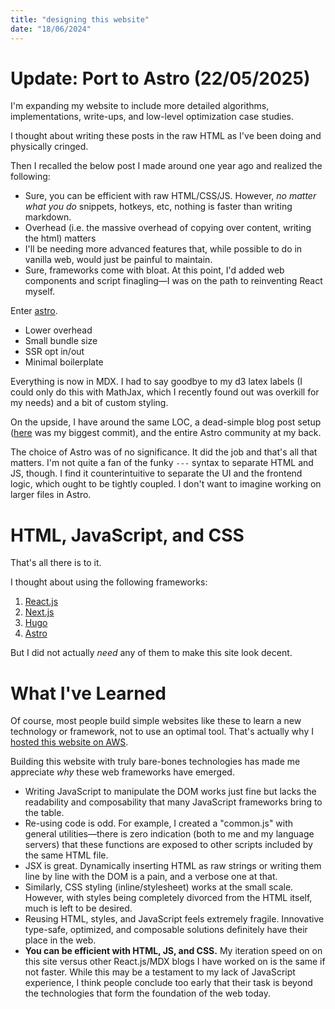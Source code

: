 ```yaml
---
title: "designing this website"
date: "18/06/2024"
---
```


# Update: Port to Astro (<span class="date">22/05/2025</span>)

I'm expanding my website to include more detailed algorithms, implementations, write-ups, and low-level optimization case studies.

I thought about writing these posts in the raw HTML as I've been doing and physically cringed.

Then I recalled the below post I made around one year ago and realized the following:

- Sure, you can be efficient with raw HTML/CSS/JS. However, _no matter what you do_ snippets, hotkeys, etc, nothing is faster than writing markdown.
- Overhead (i.e. the massive overhead of copying over content, writing the html) matters
- I'll be needing more advanced features that, while possible to do in vanilla web, would just be painful to maintain.
- Sure, frameworks come with bloat. At this point, I'd added web components and script finagling&mdash;I was on the path to reinventing React myself.

Enter [astro](https://astro.build/).

- Lower overhead
- Small bundle size
- SSR opt in/out
- Minimal boilerplate

Everything is now in MDX. I had to say goodbye to my d3 latex labels (I could only do this with MathJax, which I recently found out was overkill for my needs) and a bit of custom styling.

On the upside, I have around the same LOC, a dead-simple blog post setup ([here](https://github.com/barrett-ruth/barrettruth.com/commit/8666e5a16983b177118f6e8a3246feb0d6907fff) was my biggest commit), and the entire Astro community at my back.

The choice of Astro was of no significance. It did the job and that's all that matters. I'm not quite a fan of the funky `---` syntax to separate HTML and JS, though. I find it counterintuitive to separate the UI and the frontend logic, which ought to be tightly coupled. I don't want to imagine working on larger files in Astro.

# HTML, JavaScript, and CSS

That's all there is to it.

I thought about using the following frameworks:

1. [React.js](https://react.dev/)
2. [Next.js](https://nextjs.org/)
3. [Hugo](https://gohugo.io/)
4. [Astro](https://astro.build/)

But I did not actually _need_ any of them to make this site look decent.

# What I've Learned

Of course, most people build simple websites like these to learn a new technology or framework, not to use an optimal tool. That's actually why I [hosted this website on AWS](/posts/software/from-github-pages-to-aws.html).

Building this website with truly bare-bones technologies has made me appreciate _why_ these web frameworks have emerged.

- Writing JavaScript to manipulate the DOM works just fine but lacks the readability and composability that many JavaScript frameworks bring to the table.
- Re-using code is odd. For example, I created a "common.js" with general utilities—there is zero indication (both to me and my language servers) that these functions are exposed to other scripts included by the same HTML file.
- JSX is great. Dynamically inserting HTML as raw strings or writing them line by line with the DOM is a pain, and a verbose one at that.
- Similarly, CSS styling (inline/stylesheet) works at the small scale. However, with styles being completely divorced from the HTML itself, much is left to be desired.
- Reusing HTML, styles, and JavaScript feels extremely fragile. Innovative type-safe, optimized, and composable solutions definitely have their place in the web.
- **You can be efficient with HTML, JS, and CSS.** My iteration speed on on this site versus other React.js/MDX blogs I have worked on is the same if not faster. While this may be a testament to my lack of JavaScript experience, I think people conclude too early that their task is beyond the technologies that form the foundation of the web today.
